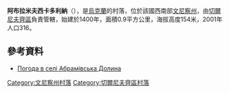 {{coord|48|31|0|N|28|6|21|E|scale:30000|display=title}}

'''阿布拉米夫西卡多利納'''（{{lang-uk|Абрамівська Долина}}），是[[烏克蘭|烏克蘭]]的村落，位於該國西南部[[文尼察州|文尼察州]]，由[[切爾尼夫齊區|切爾尼夫齊區]]負責管轄，始建於1400年，面積0.9平方公里，海拔高度154米，2001年人口316。

==參考資料==
* [http://weather.in.ua/ua/vinnickaja/5 Погода в селі Абрамівська Долина] {{Wayback|url=http://weather.in.ua/ua/vinnickaja/5 |date=20111220090653 }}

[[Category:文尼察州村落|Category:文尼察州村落]]
[[Category:切爾尼夫齊區村落|Category:切爾尼夫齊區村落]]


{{Vinnytsia-geo-stub}}